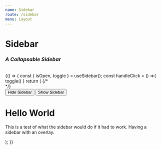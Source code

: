 ```yaml
---
name: Sidebar
route: /sidebar
menu: Layout
---
```


<h1 style={{ margin: '0px' }}>Sidebar</h1>
<h3 style={{ margin: '0px' }}><em>A Collapsable Sidebar</em></h3>

<br />



<Playground>
  {() => {
  const { isOpen, toggle } = useSidebar();
      const handleClick = () =>{
    toggle()
    }
  return (
    <Motor config={config}>
      {/* <div style={{ overflow: "hidden", height: "300px", width: "500px" }}> */}
      <div style={{ overflow: "hidden", height: "300px"}}>
        <Sidebar
          width="30%"
          collapsable
          direction="column"
          padding="15px 12px"
          isOpen={isOpen}
          backgroundColor="altGray1"
          justifyContent="start"
          border={{ color: "brand" }}
          onOutsideClick={handleClick}
        >
          <Box direction="column" overflow="visible">
              <Button onClick={toggle} size={"small"}>
                Hide Sidebar
              </Button>
          </Box>
        </Sidebar>
        <Button onClick={toggle}>Show Sidebar</Button>
        <h1>Hello World</h1>
        <p>This is a test of what the sidebar would do if it had to work. Having a sidebar with an overlay.</p>
      </div>
    </Motor>
  );
  }}
</Playground>
